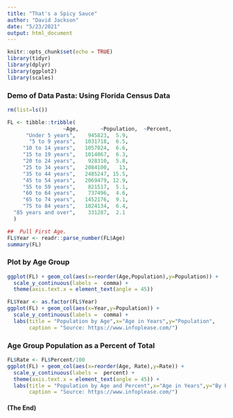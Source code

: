 ```yaml
---
title: "That's a Spicy Sauce"
author: "David Jackson"
date: "5/23/2021"
output: html_document
---
```


```r
knitr::opts_chunk$set(echo = TRUE)
library(tidyr)
library(dplyr)
library(ggplot2)
library(scales)
```

### Demo of Data Pasta: Using Florida Census Data 

```r
rm(list=ls())

FL <- tibble::tribble(
                  ~Age,       ~Population,  ~Percent,
      "Under 5 years",    945823,  5.9,
       "5 to 9 years",   1031718,  6.5,
     "10 to 14 years",   1057024,  6.6,
     "15 to 19 years",   1014067,  6.3,
     "20 to 24 years",    928310,  5.8,
     "25 to 34 years",   2084100,   13,
     "35 to 44 years",   2485247, 15.5,
     "45 to 54 years",   2069479, 12.9,
     "55 to 59 years",    821517,  5.1,
     "60 to 64 years",    737496,  4.6,
     "65 to 74 years",   1452176,  9.1,
     "75 to 84 years",   1024134,  6.4,
  "85 years and over",    331287,  2.1
  )
```
```r
##  Pull First Age.
FL$Year <- readr::parse_number(FL$Age)
summary(FL)
```

### Plot by Age Group

```r


ggplot(FL) + geom_col(aes(x=reorder(Age,Population),y=Population)) +
  scale_y_continuous(labels =  comma) +
  theme(axis.text.x = element_text(angle = 45))

FL$Year <- as.factor(FL$Year)
ggplot(FL) + geom_col(aes(x=Year,y=Population)) +
  scale_y_continuous(labels =  comma) +
  labs(title = "Population by Age",x="Age in Years",y="Population",
       caption = "Source: https://www.infoplease.com/")
```

### Age Group Population as a Percent of Total 

```r
FL$Rate <- FL$Percent/100
ggplot(FL) + geom_col(aes(x=reorder(Age, Rate),y=Rate)) +
  scale_y_continuous(labels =  percent) +
  theme(axis.text.x = element_text(angle = 45)) + 
  labs(title = "Population by Age and Percent",x="Age in Years",y="By Percent by Age",
       caption = "Source: https://www.infoplease.com/")
```

#### (The End)